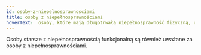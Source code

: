```yaml
---
id: osoby-z-niepelnosprawnosciami
title: osoby z niepełnosprawnościami
hoverText:  osoby, które mają długotrwałą niepełnosprawność fizyczną, umysłową, intelektualną lub sensoryczną, która w oddziaływaniu z różnymi barierami mogą utrudniać im pełne i skuteczne uczestnictwo w życiu społecznym na równych zasadach z innymi osobami.
---
```


Osoby starsze z niepełnosprawnością funkcjonalną są również uważane za osoby z niepełnosprawnościami.
